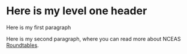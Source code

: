 # Here is my level one header

Here is my first paragraph

Here is my second paragraph, where you can read more about NCEAS [Roundtables](https://www.nceas.ucsb.edu/roundtable).

